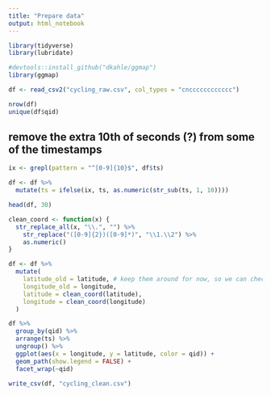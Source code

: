 ```yaml
---
title: "Prepare data"
output: html_notebook
---
```


```r
library(tidyverse)
library(lubridate)

#devtools::install_github("dkahle/ggmap")
library(ggmap)
```

```r
df <- read_csv2("cycling_raw.csv", col_types = "cncccccccccccc")
```

```r
nrow(df)
unique(df$qid) 
```


## remove the extra 10th of seconds (?) from some of the timestamps

```r
ix <- grepl(pattern = "^[0-9]{10}$", df$ts)

df <- df %>% 
  mutate(ts = ifelse(ix, ts, as.numeric(str_sub(ts, 1, 10))))

head(df, 30)
```

```r

clean_coord <- function(x) {
  str_replace_all(x, "\\.", "") %>% 
    str_replace("([0-9]{2})([0-9]*)", "\\1.\\2") %>%
    as.numeric()
}

df <- df %>% 
  mutate(
    latitude_old = latitude, # keep them around for now, so we can check if anything looks weird
    longitude_old = longitude, 
    latitude = clean_coord(latitude),
    longitude = clean_coord(longitude)
  )
```

```r
df %>%
  group_by(qid) %>%
  arrange(ts) %>%
  ungroup() %>%
  ggplot(aes(x = longitude, y = latitude, color = qid)) +
  geom_path(show.legend = FALSE) +
  facet_wrap(~qid)
```

```r
write_csv(df, "cycling_clean.csv")
```

